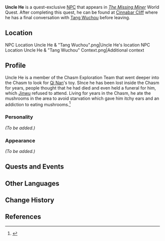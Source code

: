 {{Meta
|missing_NPC_profile  = yes
}}
{{Character Infobox
|type             = Quest NPC
|image            = <gallery>
NPC Uncle He.png|Before
NPC Uncle He Normal Form.png|After
</gallery>
|region           = Liyue
|affiliation      = Chasm Exploration Team
|title            = Former Miner at The Chasm
}}
'''Uncle He''' is a quest-exclusive [[NPC]] that appears in ''[[The Missing Miner]]'' World Quest. After completing this quest, he can be found at [[Cinnabar Cliff]] where he has a final conversation with [[Tang Wuchou]] before leaving.

==Location==
<gallery>
NPC Location Uncle He & "Tang Wuchou".png|Uncle He's location
NPC Location Uncle He & "Tang Wuchou" Context.png|Additional context
</gallery>

==Profile==
Uncle He is a member of the Chasm Exploration Team that went deeper into the Chasm to look for [[Qi Nan]]'s toy.  SInce he has been lost inside the Chasm for years, people thought that he had died and even held a funeral for him, which [[Jinwu]] refused to attend. Living for years in the Chasm, he ate the mushrooms in the area to avoid starvation which gave him itchy ears and an addiction to eating mushrooms.<ref>{{Ref/Quest|The Missing Miner}}</ref>

===Personality===
''(To be added.)''

===Appearance===
''(To be added.)''

==Quests and Events==
{{Quests and Events}}

==Other Languages==
{{Other Languages
|default_hidden = 1
|en      = Uncle He
|zhs     = 老何
|zhs_rm  = Lǎo Hé
|zht     = 老何
|zht_rm  = Lǎo Hé
|ja      = 何爺
|ja_rm   = Ka-jii{{Assumed}}
|ko      = 하 씨
|ko_rm   = Ha Ssi
|es      = Tío He
|fr      = Oncle He
|ru      = Дядя Хэ
|th      = ลุง He
|th_rm   = Lung He
|vi      = Chú Hà
|de      = Onkel He
|id      = Paman He
|pt      = Tio He
|tr      = He Amca
|it      = Zio He
}}

==Change History==
{{Change History|2.6}}

==References==
{{Reflist}}
